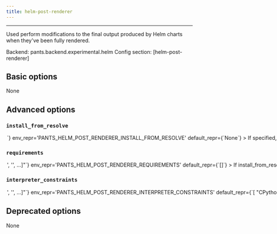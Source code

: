 ```yaml
---
title: helm-post-renderer
---
```



---


Used perform modifications to the final output produced by Helm charts when they&#x27;ve been fully rendered.

Backend: <span className="color--primary">pants.backend.experimental.helm</span>
Config section: <span className="color--primary">[helm-post-renderer]</span>

<span className={styles.options}>

## Basic options

None

## Advanced options


### `install_from_resolve`

<Option
  cli_repr={`--helm-post-renderer-install-from-resolve=<str>`}
  env_repr='PANTS_HELM_POST_RENDERER_INSTALL_FROM_RESOLVE'
  default_repr={`None`}
>

If specified, install the tool using the lockfile for this named resolve.

This resolve must be defined in `[python].resolves`, as described in https://www.pantsbuild.org/v2.19/docs/python-third-party-dependencies#user-lockfiles.

The resolve&#x27;s entire lockfile will be installed, unless specific requirements are listed via the `requirements` option, in which case only those requirements will be installed. This is useful if you don&#x27;t want to invalidate the tool&#x27;s outputs when the resolve incurs changes to unrelated requirements.

If unspecified, and the `lockfile` option is unset, the tool will be installed using the default lockfile shipped with Pants.

If unspecified, and the `lockfile` option is set, the tool will use the custom `helm-post-renderer` &#x22;tool lockfile&#x22; generated from the `version` and `extra_requirements` options. But note that this mechanism is deprecated.

</Option>

### `requirements`

<Option
  cli_repr={`--helm-post-renderer-requirements="['<str>', '<str>', ...]"`}
  env_repr='PANTS_HELM_POST_RENDERER_REQUIREMENTS'
  default_repr={`[]`}
>

If `install_from_resolve` is specified, install these requirements, at the versions provided by the specified resolve&#x27;s lockfile.

Values can be pip-style requirements (e.g., `tool` or `tool==1.2.3` or `tool>=1.2.3`), or addresses of `python_requirement` targets (or targets that generate or depend on `python_requirement` targets).

The lockfile will be validated against the requirements - if a lockfile doesn&#x27;t provide the requirement (at a suitable version, if the requirement specifies version constraints) Pants will error.

If unspecified, install the entire lockfile.

</Option>

### `interpreter_constraints`

<Option
  cli_repr={`--helm-post-renderer-interpreter-constraints="['<str>', '<str>', ...]"`}
  env_repr='PANTS_HELM_POST_RENDERER_INTERPRETER_CONSTRAINTS'
  default_repr={`[
  "CPython>=3.7,<3.10"
]`}
>

Python interpreter constraints for this tool.

</Option>

## Deprecated options

None


</span>